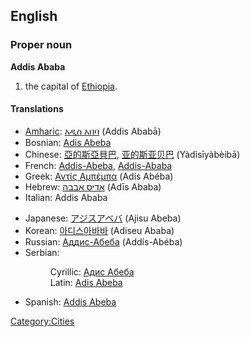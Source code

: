 ==English==

===Proper noun===
'''Addis Ababa'''

#the capital of [[Ethiopia]].

====Translations====
{{top}}
*[[Amharic]]: [[አዲስ አበባ]] (Addis Ababā)
*Bosnian: [[Adis Abeba#Bosnian|Adis Abeba]] {{f}}
*Chinese: [[亞的斯亞貝巴]], [[亚的斯亚贝巴]] (Yàdìsīyàbèibā)
*French: [[Addis-Abeba]], [[Addis-Ababa]]
*Greek: [[Αντίς Αμπέμπα]] (Adís Abéba) {{f}}
*Hebrew: [[אדיס אבבה]] (Adīs Ababa)
*Italian: Addis Ababa
{{mid}}
*Japanese: [[アジスアベバ]] (Ajisu Abeba)
*Korean: [[아디스아바바]] (Adiseu Ababa)
*Russian: [[Аддис-Абеба]] (Addís-Abéba) {{f}}
*Serbian:
*:Cyrillic: [[Адис Абеба#Serbian|Адис Абеба]] {{f}}
*:Latin: [[Adis Abeba#Serbian|Adis Abeba]] {{f}}
*Spanish: [[Addis Abeba]] {{f}}
{{bottom}}

[[Category:Cities]]